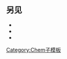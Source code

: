<noinclude><!-- empty template -->
==另见==
*{{lt|chem/disp0A0}}
*{{lt|chem/dispA0A}}
*{{lt|chem/dispA00}}

[[Category:Chem子模板]]</noinclude>